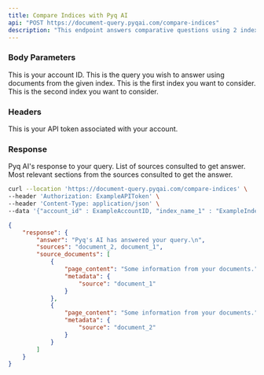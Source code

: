 ```yaml
---
title: Compare Indices with Pyq AI
api: "POST https://document-query.pyqai.com/compare-indices"
description: "This endpoint answers comparative questions using 2 indexes."
---
```


### Body Parameters

<ParamField body="account_id" type="int" required>
  This is your account ID.
</ParamField>

<ParamField body="input_sequence" type="string" required>
  This is the query you wish to answer using documents from the given index.
</ParamField>

<ParamField body="index_name_1" type="string" required>
  This is the first index you want to consider.
</ParamField>

<ParamField body="index_name_2" type="string" required>
  This is the second index you want to consider.
</ParamField>

### Headers

<ParamField header="Authorization" type="string" required>
  This is your API token associated with your account.
</ParamField>

### Response

<ResponseField name="answer" type="string">
  Pyq AI's response to your query.
</ResponseField>

<ResponseField name="sources" type="list">
  List of sources consulted to get answer.
</ResponseField>

<ResponseField name="source_documents" type="list">
  Most relevant sections from the sources consulted to get the answer.
</ResponseField>

<RequestExample>

```bash Example Request
curl --location 'https://document-query.pyqai.com/compare-indices' \
--header 'Authorization: ExampleAPIToken' \
--header 'Content-Type: application/json' \
--data '{"account_id" : ExampleAccountID, "index_name_1" : "ExampleIndex1", "index_name_2" : "ExampleIndex3", "input_sequence" : "Example comparative query"}'
```

</RequestExample>

<ResponseExample>

```json Response
{
    "response": {
        "answer": "Pyq's AI has answered your query.\n",
        "sources": "document_2, document_1",
        "source_documents": [
            {
                "page_content": "Some information from your documents.",
                "metadata": {
                    "source": "document_1"
                }
            },
            {
                "page_content": "Some information from your documents.",
                "metadata": {
                    "source": "document_2"
                }
            }
        ]
    }
}
```

</ResponseExample>
